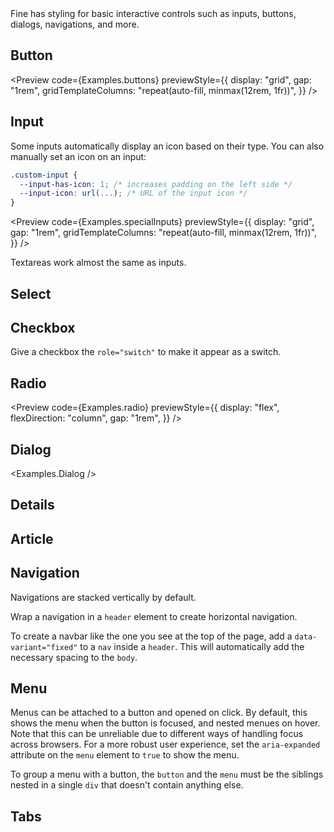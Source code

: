 
<PageHeader title="Components">
  Fine has styling for basic interactive controls such as inputs, buttons,
  dialogs, navigations, and more.
</PageHeader>

## Button

<Preview
  code={Examples.buttons}
  previewStyle={{
    display: "grid",
    gap: "1rem",
    gridTemplateColumns: "repeat(auto-fill, minmax(12rem, 1fr))",
  }}
/>

## Input

<Preview code={Examples.input} />

Some inputs automatically display an icon based on their type. You can also manually set an icon on an input:

```css
.custom-input {
  --input-has-icon: 1; /* increases padding on the left side */
  --input-icon: url(...); /* URL of the input icon */
}
```

<Preview
  code={Examples.specialInputs}
  previewStyle={{
    display: "grid",
    gap: "1rem",
    gridTemplateColumns: "repeat(auto-fill, minmax(12rem, 1fr))",
  }}
/>

Textareas work almost the same as inputs.

<Preview code={Examples.textarea} />

## Select

<Preview code={Examples.select} />

## Checkbox

<Preview code={Examples.checkbox} />

Give a checkbox the `role="switch"` to make it appear as a switch.

<Preview code={Examples.checkboxSwitch} />

## Radio

<Preview
  code={Examples.radio}
  previewStyle={{
    display: "flex",
    flexDirection: "column",
    gap: "1rem",
  }}
/>

## Dialog

<Examples.Dialog />

## Details

<Preview code={Examples.details} />

## Article

<Preview code={Examples.article} />

## Navigation

Navigations are stacked vertically by default.

<Preview code={Examples.verticalNav} />

Wrap a navigation in a `header` element to create horizontal navigation.

<Preview code={Examples.horizontalNav} />

To create a navbar like the one you see at the top of the page, add a `data-variant="fixed"` to a `nav` inside a `header`. This will automatically add the necessary spacing to the `body`.

## Menu

<Preview code={Examples.menu} />

Menus can be attached to a button and opened on click. By default, this shows the menu when the button is focused, and nested menues on hover. Note that this can be unreliable due to different ways of handling focus across browsers. For a more robust user experience, set the `aria-expanded` attribute on the `menu` element to `true` to show the menu.

To group a menu with a button, the `button` and the `menu` must be the siblings nested in a single `div` that doesn't contain anything else.

<Preview code={Examples.menuWithButton} />

## Tabs

<Preview code={Examples.tabs} />
